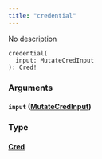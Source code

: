 ```yaml
---
title: "credential"
---
```


No description

```
credential(
  input: MutateCredInput
): Cred!

```

### Arguments[](#arguments "Direct link to heading")

#### `input` ([MutateCredInput](/developer/graphql-api/references/inputs/mutate-cred-input))[](#input-mutatecredinput "Direct link to heading")

### Type[](#type "Direct link to heading")

#### [Cred](/developer/graphql-api/references/objects/cred)[](#cred "Direct link to heading")